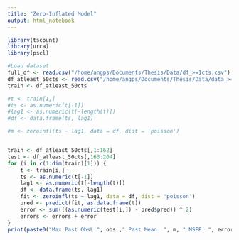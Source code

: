 ```yaml
---
title: "Zero-Inflated Model"
output: html_notebook
---
```


```r
library(tscount)
library(urca)
library(pscl)
```

```r
#Load dataset
full_df <- read.csv("/home/angps/Documents/Thesis/Data/df_>=1cts.csv")
df_atleast_50cts <- read.csv("/home/angps/Documents/Thesis/Data/data_>=50cts.csv")
train <- df_atleast_50cts
```

```r
#t <- train[1,]
#ts <- as.numeric(t[-1])
#lag1 <- as.numeric(t[-length(t)])
#df <- data.frame(ts, lag1)

#m <- zeroinfl(ts ~ lag1, data = df, dist = 'poisson')


train <- df_atleast_50cts[,1:162]
test <- df_atleast_50cts[,163:204]
for (i in c(1:dim(train)[1])) {
    t <- train[i,]    
    ts <- as.numeric(t[-1])
    lag1 <- as.numeric(t[-length(t)])
    df <- data.frame(ts, lag1)
    fit <- zeroinfl(ts ~ lag1, data = df, dist = 'poisson')
    pred <- predict(fit, as.data.frame(t))
    error <- sum(((as.numeric(test[i,]) - pred$pred)) ^ 2)
    errors <- errors + error
}
print(paste0("Max Past ObsL ", obs ," Past Mean: ", m, " MSFE: ", errors/42))

```